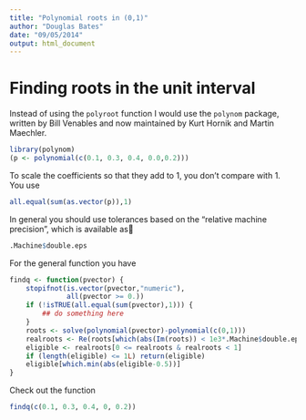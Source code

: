 ```yaml
---
title: "Polynomial roots in (0,1)"
author: "Douglas Bates"
date: "09/05/2014"
output: html_document
---
```


# Finding roots in the unit interval

Instead of using the `polyroot` function I would use the `polynom` package, written by Bill Venables and now maintained by Kurt Hornik and Martin Maechler.
```r
library(polynom)
(p <- polynomial(c(0.1, 0.3, 0.4, 0.0,0.2)))
```
To scale the coefficients so that they add to 1, you don't compare with 1.  You use
```r
all.equal(sum(as.vector(p)),1)
```

In general you should use tolerances based on the "relative machine precision", which is available as
```r
.Machine$double.eps
```

For the general function you have
```r
findq <- function(pvector) {
    stopifnot(is.vector(pvector,"numeric"),
              all(pvector >= 0.))
    if (!isTRUE(all.equal(sum(pvector),1))) {
        ## do something here
    }
    roots <- solve(polynomial(pvector)-polynomial(c(0,1)))
    realroots <- Re(roots[which(abs(Im(roots)) < 1e3*.Machine$double.eps)])
    eligible <- realroots[0 <= realroots & realroots < 1]
    if (length(eligible) <= 1L) return(eligible)
    eligible[which.min(abs(eligible-0.5))]
}
```

Check out the function
```r
findq(c(0.1, 0.3, 0.4, 0, 0.2))
```


